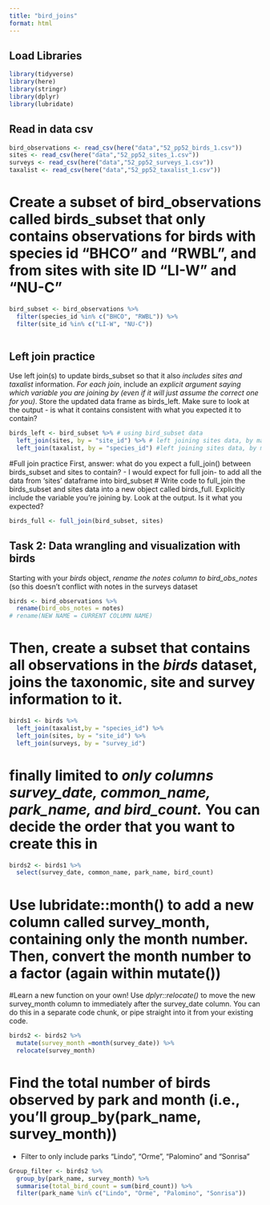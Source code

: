 ```yaml
---
title: "bird_joins"
format: html
---
```

## Load Libraries
```r
library(tidyverse)
library(here)
library(stringr)
library(dplyr)
library(lubridate)
```
## Read in data csv
```r
bird_observations <- read_csv(here("data","52_pp52_birds_1.csv"))
sites <- read_csv(here("data","52_pp52_sites_1.csv"))
surveys <- read_csv(here("data","52_pp52_surveys_1.csv")) 
taxalist <- read_csv(here("data","52_pp52_taxalist_1.csv"))
```

# Create a subset of bird_observations called birds_subset that only contains observations for birds with species id “BHCO” and “RWBL”, and from sites with site ID “LI-W” and “NU-C”
```r
bird_subset <- bird_observations %>% 
  filter(species_id %in% c("BHCO", "RWBL")) %>% 
  filter(site_id %in% c("LI-W", "NU-C"))
  
```

## Left join practice
Use left join(s) to update birds_subset so that it also *includes sites and taxalist* information. *For each join*, include an *explicit argument saying which variable you are joining by (even if it will just assume the correct one for you)*. Store the updated data frame as birds_left. Make sure to look at the output - is what it contains consistent with what you expected it to contain?
```r
birds_left <- bird_subset %>% # using bird_subset data
  left_join(sites, by = "site_id") %>% # left joining sites data, by matching "site_id" containing the same column in bird_subset
  left_join(taxalist, by = "species_id") #left joining sites data, by matching "species_id" containing the same column in bird_subset
```

#Full join practice
First, answer: what do you expect a full_join() between birds_subset and sites to contain?
- I would expect for full join- to add all the data from 'sites' dataframe into bird_subset 
# Write code to full_join the birds_subset and sites data into a new object called birds_full. Explicitly include the variable you’re joining by. Look at the output. Is it what you expected?
```r
birds_full <- full_join(bird_subset, sites)
```

## Task 2: Data wrangling and visualization with birds
Starting with your *birds* object, *rename the notes column to bird_obs_notes* (so this doesn’t conflict with notes in the surveys dataset
```r
birds <- bird_observations %>% 
  rename(bird_obs_notes = notes)
# rename(NEW NAME = CURRENT COLUMN NAME)
```

# Then, create a subset that contains all observations in the *birds* dataset, joins the taxonomic, site and survey information to it.
```r
birds1 <- birds %>%
  left_join(taxalist,by = "species_id") %>% 
  left_join(sites, by = "site_id") %>% 
  left_join(surveys, by = "survey_id")
```
# finally limited to *only columns survey_date, common_name, park_name, and bird_count.* You can decide the order that you want to create this in 
```r
birds2 <- birds1 %>% 
  select(survey_date, common_name, park_name, bird_count)
```

# Use lubridate::month() to add a new column called survey_month, containing only the month number. Then, convert the month number to a factor (again within mutate())
#Learn a new function on your own! Use *dplyr::relocate()* to move the new survey_month column to immediately after the survey_date column. You can do this in a separate code chunk, or pipe straight into it from your existing code.
```r
birds2 <- birds2 %>% 
  mutate(survey_month =month(survey_date)) %>% 
  relocate(survey_month)
```
# Find the total number of birds observed by park and month (i.e., you’ll group_by(park_name, survey_month))
- Filter to only include parks “Lindo”, “Orme”, “Palomino” and “Sonrisa”
```r
Group_filter <- birds2 %>% 
  group_by(park_name, survey_month) %>% 
  summarise(total_bird_count = sum(bird_count)) %>% 
  filter(park_name %in% c("Lindo", "Orme", "Palomino", "Sonrisa"))
```




